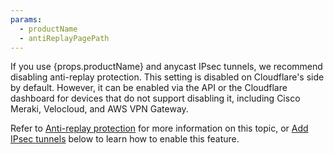 ```yaml
---
params:
  - productName
  - antiReplayPagePath
---
```



If you use {props.productName} and <GlossaryTooltip term="anycast">anycast</GlossaryTooltip> IPsec tunnels, we recommend disabling anti-replay protection. This setting is disabled on Cloudflare's side by default. However, it can be enabled via the API or the Cloudflare dashboard for devices that do not support disabling it, including Cisco Meraki, Velocloud, and AWS VPN Gateway.

Refer to <a href={props.antiReplayPagePath}>Anti-replay protection</a> for more information on this topic, or [Add IPsec tunnels](#add-tunnels) below to learn how to enable this feature.
